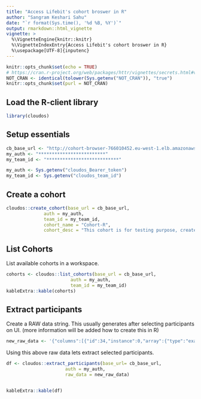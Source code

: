 ```yaml
---
title: "Access Lifebit's cohort broswer in R"
author: "Sangram Keshari Sahu"
date: "`r format(Sys.time(), '%d %B, %Y')`"
output: rmarkdown::html_vignette
vignette: >
  %\VignetteEngine{knitr::knitr}
  %\VignetteIndexEntry{Access Lifebit's cohort broswer in R}
  %\usepackage[UTF-8]{inputenc}
---
```


```r
knitr::opts_chunk$set(echo = TRUE)
# https://cran.r-project.org/web/packages/httr/vignettes/secrets.html#vignettes
NOT_CRAN <- identical(tolower(Sys.getenv("NOT_CRAN")), "true")
knitr::opts_chunk$set(purl = NOT_CRAN)
```



## Load the R-client library
```r
library(cloudos)
```

## Setup essentials 

```r
cb_base_url <- "http://cohort-browser-766010452.eu-west-1.elb.amazonaws.com"
my_auth <- "*************************"
my_team_id <- "***************************"
```

```r
my_auth <- Sys.getenv("cloudos_Bearer_token")
my_team_id <- Sys.getenv("cloudos_team_id")
```

## Create a cohort

```r
cloudos::create_cohort(base_url = cb_base_url,
              auth = my_auth,
              team_id = my_team_id,
              cohort_name = "Cohort-R",
              cohort_desc = "This cohort is for testing purpose, created from R.")
```

## List Cohorts

List available cohorts in a workspace.

```r
cohorts <- cloudos::list_cohorts(base_url = cb_base_url,
                        auth = my_auth,
                        team_id = my_team_id)
kableExtra::kable(cohorts)
```

## Extract participants

Create a RAW data string. This usually generates after selecting participants on UI. (more information will be added how to create this in R)

```r
new_raw_data <- '{"columns":[{"id":34,"instance":0,"array":{"type":"exact","value":0}},{"id":31,"instance":0,"array":{"type":"exact","value":0}},{"id":52,"instance":0,"array":{"type":"exact","value":0}},{"id":5984,"instance":0,"array":{"type":"avg"}},{"id":5984,"instance":0,"array":{"type":"min"}},{"id":5984,"instance":0,"array":{"type":"max"}},{"id":20001,"instance":0,"array":{"type":"exact","value":0}}],"ids":["5f185b92bf92ed4d3be9637d","5edbdd689d700db709af0c2f","5f185b91bf92ed4d3be9587e","5f185b91bf92ed4d3be95984","5edbdd689d700db709af0c3e","5edbdd689d700db709af0c2b","5edbdd689d700db709af0c2d","5f185b93bf92ed4d3be982e9","5edbdd689d700db709af0c2a","5edbdd689d700db709af0c4d"],"type":"csv","base_url":"http://cohort-browser-766010452.eu-west-1.elb.amazonaws.com"}'
```

Using this above raw data lets extract selected participants.

```r
df <- cloudos::extract_participants(base_url= cb_base_url, 
                      auth = my_auth,
                      raw_data = new_raw_data)


kableExtra::kable(df)
```
